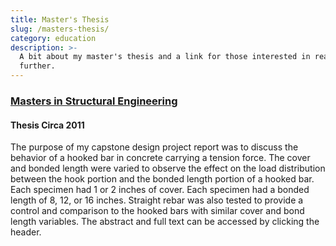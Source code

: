 ```yaml
---
title: Master's Thesis
slug: /masters-thesis/
category: education
description: >-
  A bit about my master's thesis and a link for those interested in reading
  further.
---
```


### [Masters in Structural Engineering](/masters-in-structural-engineering-thesis/)

#### Thesis Circa 2011

The purpose of my capstone design project report was to discuss
the behavior of a hooked bar in concrete carrying a tension force. The cover
and bonded length were varied to observe the effect on the load
distribution between the hook portion and the bonded length portion of a
hooked bar. Each specimen had 1 or 2 inches of cover. Each specimen had
a bonded length of 8, 12, or 16 inches. Straight rebar was also tested
to provide a control and comparison to the hooked bars with similar
cover and bond length variables. The abstract and full text can be
accessed by clicking the header.
